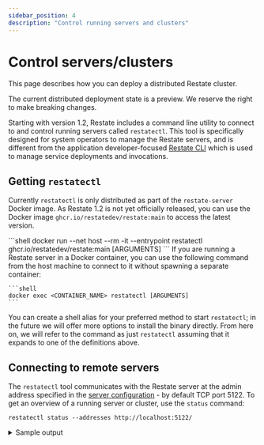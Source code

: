 ```yaml
---
sidebar_position: 4
description: "Control running servers and clusters"
---
```



# Control servers/clusters

This page describes how you can deploy a distributed Restate cluster.

<Admonition type="note" title="Preview state">
    The current distributed deployment state is a preview.
    We reserve the right to make breaking changes.
</Admonition>

Starting with version 1.2, Restate includes a command line utility to connect to and control running servers called `restatectl`. This tool is specifically designed for system operators to manage the Restate servers, and is different from the application developer-focused [Restate CLI](/develop/local_dev#running-restate-server--cli-locally) which is used to manage service deployments and invocations.

## Getting `restatectl`

Currently `restatectl` is only distributed as part of the `restate-server` Docker image. As Restate 1.2 is not yet officially released, you can use the Docker image `ghcr.io/restatedev/restate:main` to access the latest version.

<Tabs groupid="invoke" querystring>

<TabItem value="remote" label="Remote Restate server" default>
    ```shell
    docker run --net host --rm -it --entrypoint restatectl ghcr.io/restatedev/restate:main [ARGUMENTS]
    ```
</TabItem>

<TabItem value="local" label="Locally-running Docker container">
    If you are running a Restate server in a Docker container, you can use the following command from the host machine to connect to it without spawning a separate container:

    ```shell
    docker exec <CONTAINER_NAME> restatectl [ARGUMENTS]
    ```
</TabItem>

</Tabs>

You can create a shell alias for your preferred method to start `restatectl`; in the future we will offer more options to install the binary directly. From here on, we will refer to the command as just `restatectl` assuming that it expands to one of the definitions above.

## Connecting to remote servers

The `restatectl` tool communicates with the Restate server at the admin address specified in the [server configuration](/operate/configuration/server) - by default TCP port 5122. To get an overview of a running server or cluster, use the `status` command:

```shell
restatectl status --addresses http://localhost:5122/
```
<details className={"grey-details"}>
<summary>Sample output</summary>

```
Node Configuration (v3)
 NODE  GEN  NAME  ADDRESS                 ROLES
 N1    2    n1    http://127.0.0.1:5122/  admin | log-server | metadata-server | worker

Log Configuration (v2)
Default Provider Config: Local
 L-ID  FROM-LSN  KIND   LOGLET-ID  REPLICATION  SEQUENCER  NODESET
 0     1         Local  N/A        N/A          N/A        N/A

Alive partition processors (nodes config v3, partition table v2)
 P-ID  NODE  MODE    STATUS  LEADER  EPOCH  SEQUENCER  APPLIED-LSN  ARCHIVED-LSN  LAST-UPDATE
 0     N1:2  Leader  Active  N1:2    e1                1            -             615 ms ago
```

</details>
